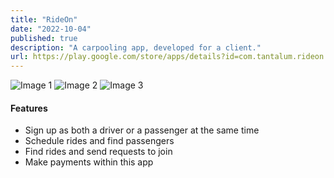 ```yaml
---
title: "RideOn"
date: "2022-10-04"
published: true
description: "A carpooling app, developed for a client."
url: https://play.google.com/store/apps/details?id=com.tantalum.rideon
---
```


<div className="flex space-x-4">
    <img src="https://i.imgur.com/m0F7tCf.png" alt="Image 1" className="w-1/3" />
    <img src="https://i.imgur.com/nsyjKjV.png" alt="Image 2" className="w-1/3" />
    <img src="https://i.imgur.com/9Vw23KQ.png" alt="Image 3" className="w-1/3" />
</div>

#### Features
- Sign up as both a driver or a passenger at the same time
- Schedule rides and find passengers
- Find rides and send requests to join
- Make payments within this app